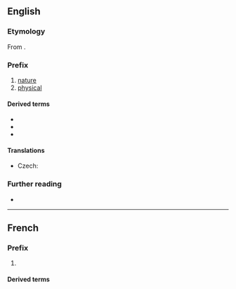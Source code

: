 {{also|physio}}

==English==

===Etymology===
{{PIE root|en|bʰuH}}
From {{etyl|grc|en}} {{m|grc|φύσις||nature}}.

===Prefix===
{{en-prefix}}

# [[nature]]
# [[physical]]

====Derived terms====
* {{l|en|physiognomy}}
* {{l|en|physiography}}
* {{l|en|physiotherapy}}

====Translations====
{{trans-top}}
* Czech: {{t|cs|fyzio-}}
{{trans-mid}}
{{trans-bottom}}

===Further reading===
* {{R:OneLook}}

----

==French==

===Prefix===
{{head|fr|prefix}}

# {{l|en|physio-}}

====Derived terms====
{{prefixsee|fr}}